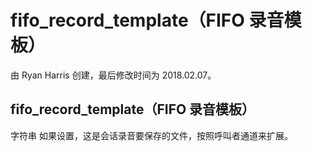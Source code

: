 # fifo_record_template（FIFO 录音模板）

由 Ryan Harris 创建，最后修改时间为 2018.02.07。

## fifo_record_template（FIFO 录音模板）

字符串 如果设置，这是会话录音要保存的文件，按照呼叫者通道来扩展。